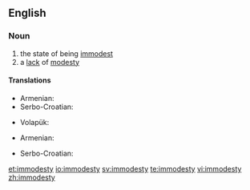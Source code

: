 ==English==

===Noun===
{{en-noun|-}}

# the state of being [[immodest]]
# a [[lack]] of [[modesty]]

====Translations====
{{trans-top|state of being immodest}}
* Armenian: {{t-|hy|անհամեստություն|tr=anhamestut’yun}}
* Serbo-Croatian: {{t-|sh|neskromnost|f|alt=nèskromnōst}}
{{trans-mid}}
* Volapük: {{t+|vo|nepued}}
{{trans-bottom}}

{{trans-top|lack of modesty}}
* Armenian: {{t-|hy|անհամեստություն|tr=anhamestut’yun}}
{{trans-mid}}
* Serbo-Croatian: {{t-|sh|neskromnost|f|alt=nèskromnōst}}
{{trans-bottom}}

[[et:immodesty]]
[[io:immodesty]]
[[sv:immodesty]]
[[te:immodesty]]
[[vi:immodesty]]
[[zh:immodesty]]